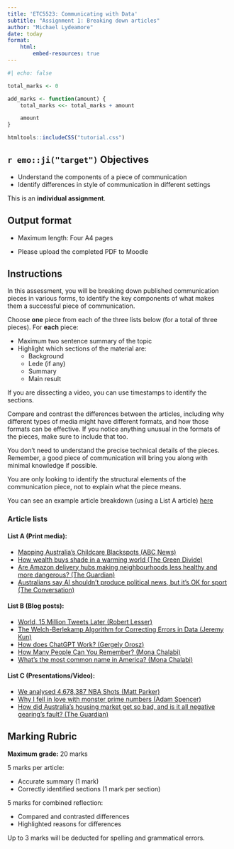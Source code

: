 ```yaml
---
title: 'ETC5523: Communicating with Data'
subtitle: "Assignment 1: Breaking down articles"
author: "Michael Lydeamore"
date: today
format:
    html:
        embed-resources: true
---
```


```r
#| echo: false

total_marks <- 0

add_marks <- function(amount) {
    total_marks <<- total_marks + amount

    amount
}

```

```r
htmltools::includeCSS("tutorial.css")
```

## `r emo::ji("target")` Objectives

-   Understand the components of a piece of communication
-   Identify differences in style of communication in different settings

::: callout-important
This is an **individual assignment**.
:::

## Output format

-   Maximum length: Four A4 pages

-   Please upload the completed PDF to Moodle

## Instructions

In this assessment, you will be breaking down published communication pieces in various forms, to identify the key components of what makes them a successful piece of communication.

Choose **one** piece from each of the three lists below (for a total of three pieces). For **each** piece:

-   Maximum two sentence summary of the topic
-   Highlight which sections of the material are:
    -   Background
    -   Lede (if any)
    -   Summary
    -   Main result

If you are dissecting a video, you can use timestamps to identify the sections.

Compare and contrast the differences between the articles, including why different types of media might have different formats, and how those formats can be effective. If you notice anything unusual in the formats of the pieces, make sure to include that too.

::: callout-tip
You don't need to understand the precise technical details of the pieces. Remember, a good piece of communication will bring you along with minimal knowledge if possible.

You are only looking to identify the structural elements of the communication piece, not to explain what the piece means.
:::

You can see an example article breakdown (using a List A article) [here](example-narrative.html)

### Article lists

#### List A (Print media):

-   [Mapping Australia's Childcare Blackspots (ABC News)](https://www.abc.net.au/news/2022-03-22/mapping-australia-s-childcare-blackspots/100894808)
-   [How wealth buys shade in a warming world (The Green Divide)](https://interactives.stuff.co.nz/2022/03/urban-heat-island-tree-cover/)
-   [Are Amazon delivery hubs making neighbourhoods less healthy and more dangerous? (The Guardian)](https://www.theguardian.com/technology/2022/nov/20/amazon-warehouse-new-york-brooklyn-red-hook)
-   [Australians say AI shouldn’t produce political news, but it’s OK for sport (The Conversation)](https://theconversation.com/australians-say-ai-shouldnt-produce-political-news-but-its-ok-for-sport-new-research-231369)

#### List B (Blog posts):

-   [World, 15 Million Tweets Later (Robert Lesser)](https://observablehq.com/@rlesser/wordle-twitter-exploration)
-   [The Welch-Berlekamp Algorithm for Correcting Errors in Data (Jeremy Kun)](https://www.jeremykun.com/2015/09/07/welch-berlekamp/)
-   [How does ChatGPT Work? (Gergely Orosz)](https://blog.pragmaticengineer.com/how-does-chatgpt-work/)
-   [How Many People Can You Remember? (Mona Chalabi)](https://fivethirtyeight.com/features/whats-the-most-common-name-in-america/)
-   [What's the most common name in America? (Mona Chalabi)](https://fivethirtyeight.com/features/whats-the-most-common-name-in-america/)

#### List C (Presentations/Video):

-   [We analysed 4,678,387 NBA Shots (Matt Parker)](https://www.youtube.com/watch?v=yh5c3duQQ1w)
-   [Why I fell in love with monster prime numbers (Adam Spencer)](https://www.youtube.com/watch?v=B4xOFsygwr4)
-   [How did Australia's housing market get so bad, and is it all negative gearing's fault? (The Guardian)](https://youtu.be/iqUFERBJwoY?si=8tvE7JGZISegy9CK)

## Marking Rubric

**Maximum grade:** 20 marks

5 marks per article:

-   Accurate summary (1 mark)
-   Correctly identified sections (1 mark per section)

5 marks for combined reflection:

-   Compared and contrasted differences
-   Highlighted reasons for differences

Up to 3 marks will be deducted for spelling and grammatical errors.